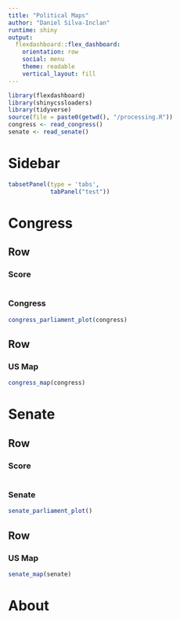 ```yaml
---
title: "Political Maps"
author: "Daniel Silva-Inclan"
runtime: shiny
output: 
  flexdashboard::flex_dashboard:
    orientation: row
    social: menu
    theme: readable
    vertical_layout: fill
---
```


```r
library(flexdashboard)
library(shinycssloaders)
library(tidyverse)
source(file = paste0(getwd(), "/processing.R"))
congress <- read_congress()
senate <- read_senate()

```

Sidebar {.sidebar}
================================================================================
```r
tabsetPanel(type = 'tabs',
            tabPanel("test"))

```

Congress
================================================================================

Row
--------------------------------------------------------------------------------

### Score

```r
```

### Congress

```r
congress_parliament_plot(congress)
```

Row 
--------------------------------------------------------------------------------

### US Map

```r
congress_map(congress)
```

Senate
================================================================================

Row
--------------------------------------------------------------------------------

### Score

```r
```

### Senate

```r
senate_parliament_plot()
```

Row 
--------------------------------------------------------------------------------

### US Map

```r
senate_map(senate)
```




About
================================================================================

